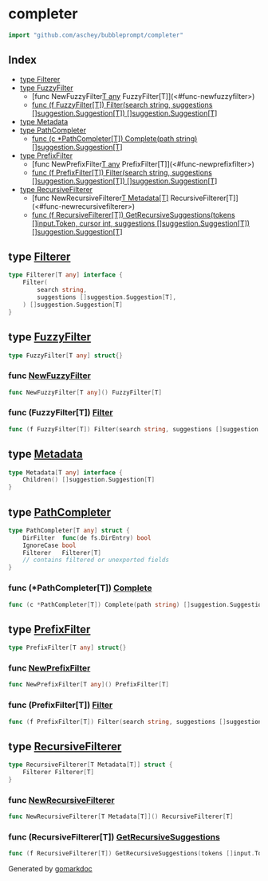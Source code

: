 

<div class="api">

# completer

```go
import "github.com/aschey/bubbleprompt/completer"
```

## Index

- [type Filterer](<#type-filterer>)
- [type FuzzyFilter](<#type-fuzzyfilter>)
  - [func NewFuzzyFilter[T any]() FuzzyFilter[T]](<#func-newfuzzyfilter>)
  - [func \(f FuzzyFilter\[T\]\) Filter\(search string, suggestions \[\]suggestion.Suggestion\[T\]\) \[\]suggestion.Suggestion\[T\]](<#func-fuzzyfiltert-filter>)
- [type Metadata](<#type-metadata>)
- [type PathCompleter](<#type-pathcompleter>)
  - [func \(c \*PathCompleter\[T\]\) Complete\(path string\) \[\]suggestion.Suggestion\[T\]](<#func-pathcompletert-complete>)
- [type PrefixFilter](<#type-prefixfilter>)
  - [func NewPrefixFilter[T any]() PrefixFilter[T]](<#func-newprefixfilter>)
  - [func \(f PrefixFilter\[T\]\) Filter\(search string, suggestions \[\]suggestion.Suggestion\[T\]\) \[\]suggestion.Suggestion\[T\]](<#func-prefixfiltert-filter>)
- [type RecursiveFilterer](<#type-recursivefilterer>)
  - [func NewRecursiveFilterer[T Metadata[T]]() RecursiveFilterer[T]](<#func-newrecursivefilterer>)
  - [func \(f RecursiveFilterer\[T\]\) GetRecursiveSuggestions\(tokens \[\]input.Token, cursor int, suggestions \[\]suggestion.Suggestion\[T\]\) \[\]suggestion.Suggestion\[T\]](<#func-recursivefilterert-getrecursivesuggestions>)


## type [Filterer](<https://github.com/aschey/bubbleprompt/blob/main/completer/filter.go#L10-L15>)

```go
type Filterer[T any] interface {
    Filter(
        search string,
        suggestions []suggestion.Suggestion[T],
    ) []suggestion.Suggestion[T]
}
```

## type [FuzzyFilter](<https://github.com/aschey/bubbleprompt/blob/main/completer/filter.go#L41>)

```go
type FuzzyFilter[T any] struct{}
```

### func [NewFuzzyFilter](<https://github.com/aschey/bubbleprompt/blob/main/completer/filter.go#L43>)

```go
func NewFuzzyFilter[T any]() FuzzyFilter[T]
```

### func \(FuzzyFilter\[T\]\) [Filter](<https://github.com/aschey/bubbleprompt/blob/main/completer/filter.go#L57-L60>)

```go
func (f FuzzyFilter[T]) Filter(search string, suggestions []suggestion.Suggestion[T]) []suggestion.Suggestion[T]
```

## type [Metadata](<https://github.com/aschey/bubbleprompt/blob/main/completer/recursive.go#L8-L10>)

```go
type Metadata[T any] interface {
    Children() []suggestion.Suggestion[T]
}
```

## type [PathCompleter](<https://github.com/aschey/bubbleprompt/blob/main/completer/path_completer.go#L14-L19>)

```go
type PathCompleter[T any] struct {
    DirFilter  func(de fs.DirEntry) bool
    IgnoreCase bool
    Filterer   Filterer[T]
    // contains filtered or unexported fields
}
```

### func \(\*PathCompleter\[T\]\) [Complete](<https://github.com/aschey/bubbleprompt/blob/main/completer/path_completer.go#L85>)

```go
func (c *PathCompleter[T]) Complete(path string) []suggestion.Suggestion[T]
```

## type [PrefixFilter](<https://github.com/aschey/bubbleprompt/blob/main/completer/filter.go#L17>)

```go
type PrefixFilter[T any] struct{}
```

### func [NewPrefixFilter](<https://github.com/aschey/bubbleprompt/blob/main/completer/filter.go#L19>)

```go
func NewPrefixFilter[T any]() PrefixFilter[T]
```

### func \(PrefixFilter\[T\]\) [Filter](<https://github.com/aschey/bubbleprompt/blob/main/completer/filter.go#L23-L26>)

```go
func (f PrefixFilter[T]) Filter(search string, suggestions []suggestion.Suggestion[T]) []suggestion.Suggestion[T]
```

## type [RecursiveFilterer](<https://github.com/aschey/bubbleprompt/blob/main/completer/recursive.go#L12-L14>)

```go
type RecursiveFilterer[T Metadata[T]] struct {
    Filterer Filterer[T]
}
```

### func [NewRecursiveFilterer](<https://github.com/aschey/bubbleprompt/blob/main/completer/recursive.go#L16>)

```go
func NewRecursiveFilterer[T Metadata[T]]() RecursiveFilterer[T]
```

### func \(RecursiveFilterer\[T\]\) [GetRecursiveSuggestions](<https://github.com/aschey/bubbleprompt/blob/main/completer/recursive.go#L20-L24>)

```go
func (f RecursiveFilterer[T]) GetRecursiveSuggestions(tokens []input.Token, cursor int, suggestions []suggestion.Suggestion[T]) []suggestion.Suggestion[T]
```

</div>

Generated by [gomarkdoc](<https://github.com/princjef/gomarkdoc>)
